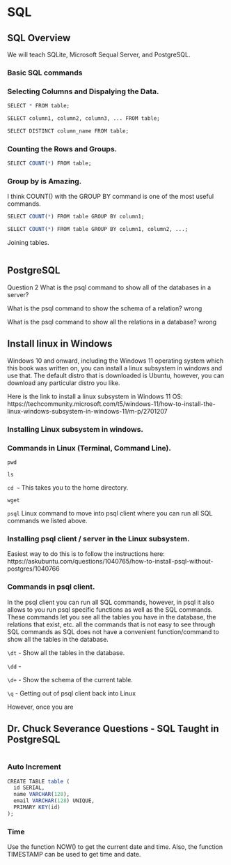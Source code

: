 # SQL {#sql}


## SQL Overview

We will teach SQLite, Microsoft Sequal Server, and PostgreSQL.

### Basic SQL commands


### Selecting Columns and Dispalying the Data.

```r

SELECT * FROM table;

SELECT column1, column2, column3, ... FROM table;

SELECT DISTINCT column_name FROM table;

```

### Counting the Rows and Groups.

```r

SELECT COUNT(*) FROM table;

```


### Group by is Amazing.

I think COUNT() with the GROUP BY command is one of the most useful commands.

```r

SELECT COUNT(*) FROM table GROUP BY column1;

SELECT COUNT(*) FROM table GROUP BY column1, column2, ...;

```

Joining tables.

```r

```



## PostgreSQL


Question 2
What is the psql command to show all of the databases in a server?
\l

What is the psql command to show the schema of a relation?
\dt  wrong

What is the psql command to show all the relations in a database?
\dd wrong

## Install linux in Windows

Windows 10 and onward, including the Windows 11 operating system which this book was written on, you can install a linux subsystem in windows and use that. The default distro that is downloaded is Ubuntu, however, you can download any particular distro you like. 

Here is the link to install a linux subsystem in Windows 11 OS: https://techcommunity.microsoft.com/t5/windows-11/how-to-install-the-linux-windows-subsystem-in-windows-11/m-p/2701207


### Installing Linux subsystem in windows. 

### Commands in Linux (Terminal, Command Line).

`pwd`

`ls`

`cd ~` This takes you to the home directory.

`wget`

`psql` Linux command to move into psql client where you can run all SQL commands we listed above.

### Installing psql client / server in the Linux subsystem.

Easiest way to do this is to follow the instructions here: https://askubuntu.com/questions/1040765/how-to-install-psql-without-postgres/1040766


### Commands in psql client.

In the psql client you can run all SQL commands, however, in psql it also allows to you run psql specific functions as well as the SQL commands. These commands let you see all the tables you have in the database, the relations that exist, etc. all the commands that is not easy to see through SQL commands as SQL does not have a convenient function/command to show all the tables in the database.

`\dt` - Show all the tables in the database.

`\dd` - 

`\d+` - Show the schema of the current table. 

`\q` - Getting out of psql client back into Linux

However, once you are

## Dr. Chuck Severance Questions - SQL Taught in PostgreSQL

```r

```


### Auto Increment

```r

CREATE TABLE table (
  id SERIAL,
  name VARCHAR(128),
  email VARCHAR(128) UNIQUE,
  PRIMARY KEY(id)
);

```

### Time

Use the function NOW() to get the current date and time. Also, the function TIMESTAMP can be used to get time and date.

```r

```



